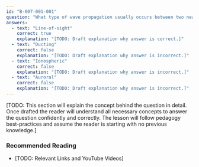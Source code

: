 ```yaml
---
id: "B-007-001-001"
question: "What type of wave propagation usually occurs between two nearby VHF transceivers?"
answers:
  - text: "Line-of-sight"
    correct: true
    explanation: "[TODO: Draft explanation why answer is correct.]"
  - text: "Ducting"
    correct: false
    explanation: "[TODO: Draft explanation why answer is incorrect.]"
  - text: "Ionospheric"
    correct: false
    explanation: "[TODO: Draft explanation why answer is incorrect.]"
  - text: "Auroral"
    correct: false
    explanation: "[TODO: Draft explanation why answer is incorrect.]"
---
```


[TODO: This section will explain the concept behind the question in detail. Once drafted the reader will understand all necessary concepts to answer the question confidently and correctly. The lesson will follow pedagogy best-practices and assume the reader is starting with no previous knowledge.]

### Recommended Reading

- [TODO: Relevant Links and YouTube Videos]
